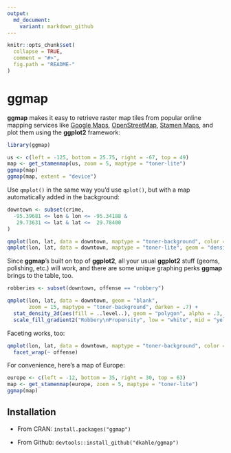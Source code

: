 ```yaml
---
output:
  md_document:
    variant: markdown_github
---
```


<!-- README.md is generated from README.Rmd. Please edit that file -->

```r

knitr::opts_chunk$set(
  collapse = TRUE,
  comment = "#>",
  fig.path = "README-"
)
```

# ggmap

**ggmap** makes it easy to retrieve raster map tiles from popular online mapping services like [Google Maps](https://developers.google.com/maps/documentation/static-maps/?hl=en), [OpenStreetMap](https://www.openstreetmap.org), [Stamen Maps](http://maps.stamen.com), and plot them using the **ggplot2** framework:

```r
library(ggmap)

us <- c(left = -125, bottom = 25.75, right = -67, top = 49)
map <- get_stamenmap(us, zoom = 5, maptype = "toner-lite")
ggmap(map)
ggmap(map, extent = "device")
```

Use `qmplot()` in the same way you'd use `qplot()`, but with a map automatically added in the background:

```r
downtown <- subset(crime,
  -95.39681 <= lon & lon <= -95.34188 &
   29.73631 <= lat & lat <=  29.78400
)

qmplot(lon, lat, data = downtown, maptype = "toner-background", color = I("red"))
qmplot(lon, lat, data = downtown, maptype = "toner-lite", geom = "density2d", color = I("red"))
```

Since **ggmap**'s built on top of **ggplot2**, all your usual **ggplot2** stuff (geoms, polishing, etc.) will work, and there are some unique graphing perks **ggmap** brings to the table, too.

```r
robberies <- subset(downtown, offense == "robbery")

qmplot(lon, lat, data = downtown, geom = "blank", 
       zoom = 15, maptype = "toner-background", darken = .7) +
  stat_density_2d(aes(fill = ..level..), geom = "polygon", alpha = .3, color = NA) +
  scale_fill_gradient2("Robbery\nPropensity", low = "white", mid = "yellow", high = "red", midpoint = 1500)
```

Faceting works, too:

```r
qmplot(lon, lat, data = downtown, maptype = "toner-background", color = offense) + 
  facet_wrap(~ offense)
```

For convenience, here's a map of Europe:

```r
europe <- c(left = -12, bottom = 35, right = 30, top = 63)
map <- get_stamenmap(europe, zoom = 5, maptype = "toner-lite")
ggmap(map)
```




## Installation

* From CRAN: `install.packages("ggmap")`

* From Github: `devtools::install_github("dkahle/ggmap")`

